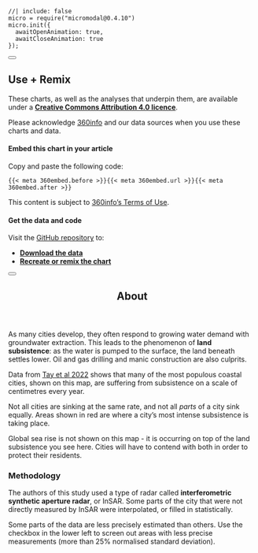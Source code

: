 <!-- initialise miromodal.js -->

```ojs
//| include: false
micro = require("micromodal@0.4.10")
micro.init({
  awaitOpenAnimation: true,
  awaitCloseAnimation: true
});
```

::::::: {#modal-useremix .modal .micromodal-slide aria-hidden="true"}
:::::: {.modal__overlay tabindex="-1" data-micromodal-close="true"}
::::: {.modal__container role="dialog" aria-modal="true" aria-labelledby="modal-useremix-title"}

<button class="modal__close" aria-label="Close modal" data-micromodal-close></button>

:::: {#modal-useremix-content}
## Use + Remix

These charts, as well as the analyses that underpin them, are available under a [**Creative Commons Attribution 4.0 licence**](https://creativecommons.org/licenses/by/4.0).

Please acknowledge [360info](https://360info.org) and our data sources when you use these charts and data.

#### Embed this chart in your article

Copy and paste the following code:

::: {.embedcode}
```
{{< meta 360embed.before >}}{{< meta 360embed.url >}}{{< meta 360embed.after >}}
```

:::

This content is subject to [360info's Terms of Use](https://newshub.360info.org/page/terms).

#### Get the data and code

Visit the [GitHub repository](https://github.com/360-info/report-template/tree/main/data) to:

* [**Download the data**](https://github.com/360-info/report-template/tree/main/data)
* [**Recreate or remix the chart**](https://github.com/360-info/report-template)
::::

:::::
::::::
:::::::

<!-- notes dialog -->

::::::: {#modal-about .modal .micromodal-slide aria-hidden="true"}
:::::: {.modal__overlay tabindex="-1" data-micromodal-close="true"}
::::: {.modal__container role="dialog" aria-modal="true" aria-labelledby="modal-about-title"}

<button class="modal__close" aria-label="Close modal" data-micromodal-close></button>

<header>
## About {#modal-about-title}
</header>

:::: {#modal-about-content}

As many cities develop, they often respond to growing water demand with groundwater extraction. This leads to the phenomenon of **land subsistence**: as the water is pumped to the surface, the land beneath settles lower. Oil and gas drilling and manic construction are also culprits.

Data from [Tay et al 2022](https://doi.org/10.1038/s41893-022-00947-z) shows that many of the most populous coastal cities, shown on this map, are suffering from subsistence on a scale of centimetres every year.

Not all cities are sinking at the same rate, and not all _parts_ of a city sink equally. Areas shown in red are where a city's most intense subsistence is taking place.

Global sea rise is not shown on this map - it is occurring on top of the land subsistence you see here. Cities will have to contend with both in order to protect their residents.

### Methodology

The authors of this study used a type of radar called **interferometric synthetic aperture radar**, or InSAR. Some parts of the city that were not directly measured by InSAR were interpolated, or filled in statistically.

Some parts of the data are less precisely estimated than others. Use the checkbox in the lower left to screen out areas with less precise measurements (more than 25% normalised standard deviation).

::::

:::::
::::::
:::::::
